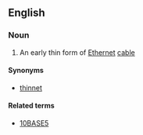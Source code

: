 ==English==
{{wikipedia}}

===Noun===
{{en-noun|?}}

# {{context|computing}} An early thin form of [[Ethernet]] [[cable]]

====Synonyms====
* [[thinnet]]

====Related terms====
* [[10BASE5]]